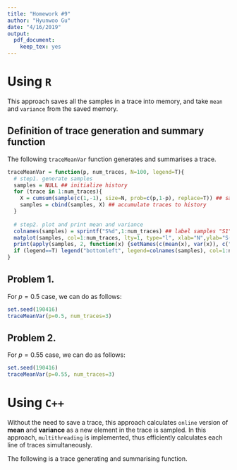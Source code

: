 ```yaml
---
title: "Homework #9"
author: "Hyunwoo Gu"
date: "4/16/2019"
output: 
  pdf_document:
    keep_tex: yes
---
```


# Using `R`

This approach saves all the samples in a trace into memory, and take `mean` and `variance` from the saved memory.

## Definition of trace generation and summary function

The following `traceMeanVar` function generates and summarises a trace.

```r
traceMeanVar = function(p, num_traces, N=100, legend=T){
  # step1. generate samples
  samples = NULL ## initialize history
  for (trace in 1:num_traces){
    X = cumsum(sample(c(1,-1), size=N, prob=c(p,1-p), replace=T)) ## sample trace
    samples = cbind(samples, X) ## accumulate traces to history
  }
  
  # step2. plot and print mean and variance
  colnames(samples) = sprintf("S%d",1:num_traces) ## label samples "S1","S2",...
  matplot(samples, col=1:num_traces, lty=1, type="l", xlab="N",ylab="S(N)") ## plot
  print(apply(samples, 2, function(x) {setNames(c(mean(x), var(x)), c("Mean", "Var"))}))
  if (legend==T) legend("bottomleft", legend=colnames(samples), col=1:num_traces, lty=1)
}
```

\pagebreak
## Problem 1.

For $p=0.5$ case, we can do as follows:

```r
set.seed(190416)
traceMeanVar(p=0.5, num_traces=3)
```


## Problem 2. 

For $p=0.55$ case, we can do as follows:

```r
set.seed(190416)
traceMeanVar(p=0.55, num_traces=3)
```


\pagebreak

# Using `C++`

Without the need to save a trace, this approach calculates `online` version of **mean** and **variance** as a new element in the trace is sampled. In this approach, `multithreading` is implemented, thus efficiently calculates each line of traces simultaneously. 

The following is a trace generating and summarising function.
